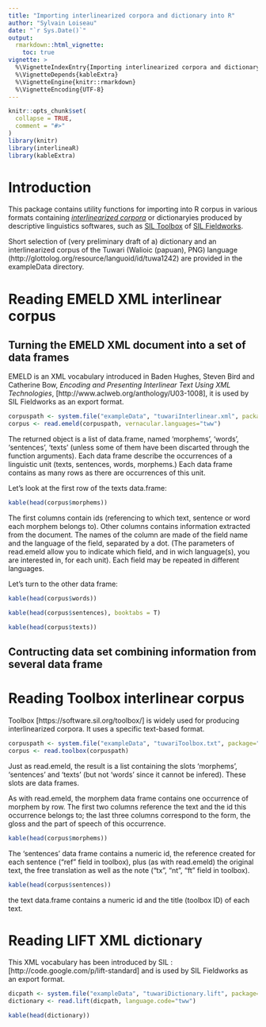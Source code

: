 ```yaml
---
title: "Importing interlinearized corpora and dictionary into R"
author: "Sylvain Loiseau"
date: "`r Sys.Date()`"
output:
  rmarkdown::html_vignette:
    toc: true
vignette: >
  %\VignetteIndexEntry{Importing interlinearized corpora and dictionary into R}
  %\VignetteDepends{kableExtra}
  %\VignetteEngine{knitr::rmarkdown}
  %\VignetteEncoding{UTF-8}
---
```


```r
knitr::opts_chunk$set(
  collapse = TRUE,
  comment = "#>"
)
library(knitr)
library(interlineaR)
library(kableExtra)
```

# Introduction

This package contains utility functions for importing into R corpus
in various formats containing [*interlinearized corpora*](https://www.eva.mpg.de/lingua/resources/glossing-rules.php)
or dictionaryies produced by descriptive linguistics softwares, such as [SIL Toolbox](https://software.sil.org/toolbox/)
of [SIL Fieldworks](https://software.sil.org/fieldworks/).

Short selection of (very preliminary draft of a) dictionary and an
interlinearized corpus of the Tuwari (Walioic (papuan), PNG) language
(http://glottolog.org/resource/languoid/id/tuwa1242)
are provided in the exampleData directory.

# Reading EMELD XML interlinear corpus

## Turning the EMELD XML document into a set of data frames

EMELD is an XML vocabulary introduced in Baden Hughes, Steven Bird and Catherine Bow, _Encoding and Presenting Interlinear Text Using XML Technologies_, [http://www.aclweb.org/anthology/U03-1008], it is used by SIL Fieldworks as an export format.

```r
corpuspath <- system.file("exampleData", "tuwariInterlinear.xml", package="interlineaR")
corpus <- read.emeld(corpuspath, vernacular.languages="tww")
```

The returned object is a list of data.frame, named 'morphems', 'words', 'sentences', 'texts' (unless some of them have been discarted through the function arguments). Each data frame describe the occurrences of a linguistic unit (texts, sentences, words, morphems.) Each data frame contains as many rows as there are occurrences of this unit.

Let's look at the first row of the texts data.frame:

```r
kable(head(corpus$morphems))
```

The first columns contain ids (referencing to which text, sentence or word each morphem belongs to). Other columns contains information extracted from the document. The names of the column are made of the field name and the language of the field, separated by a dot. (The parameters of read.emeld allow you to indicate which field, and in wich language(s), you are interested in, for each unit). Each field may be repeated in different languages.

Let's turn to the other data frame:

```r
kable(head(corpus$words))
```

```r

kable(head(corpus$sentences), booktabs = T)
```

```r
kable(head(corpus$texts))
```

## Contructing data set combining information from several data frame

# Reading Toolbox interlinear corpus

Toolbox [https://software.sil.org/toolbox/] is widely used for producing interlinearized corpora. It uses a specific text-based format.

```r
corpuspath <- system.file("exampleData", "tuwariToolbox.txt", package="interlineaR")
corpus <- read.toolbox(corpuspath)
```

Just as read.emeld, the result is a list containing the slots 'morphems', 'sentences' and 'texts' (but not 'words' since it cannot be infered). These slots are data frames.

As with read.emeld, the morphem data frame contains one occurrence of morphem by row. The first two columns reference the text and the id this occurrence belongs to; the last three columns correspond to the form, the gloss and the part of speech of this occurrence.

```r
kable(head(corpus$morphems))
```

The 'sentences' data frame contains a numeric id, the reference created for each sentence ("ref" field in toolbox), plus (as with read.emeld) the original text, the free translation as well as the note ("tx", "nt", "ft" field in toolbox).


```r
kable(head(corpus$sentences))
```

the text data.frame contains a numeric id and the title (toolbox ID) of each text.

# Reading LIFT XML dictionary

This XML vocabulary has been introduced by SIL : [http://code.google.com/p/lift-standard] and is used by SIL Fieldworks as an export format.

```r
dicpath <- system.file("exampleData", "tuwariDictionary.lift", package="interlineaR")
dictionary <- read.lift(dicpath, language.code="tww")
```

```r
kable(head(dictionary))
```



